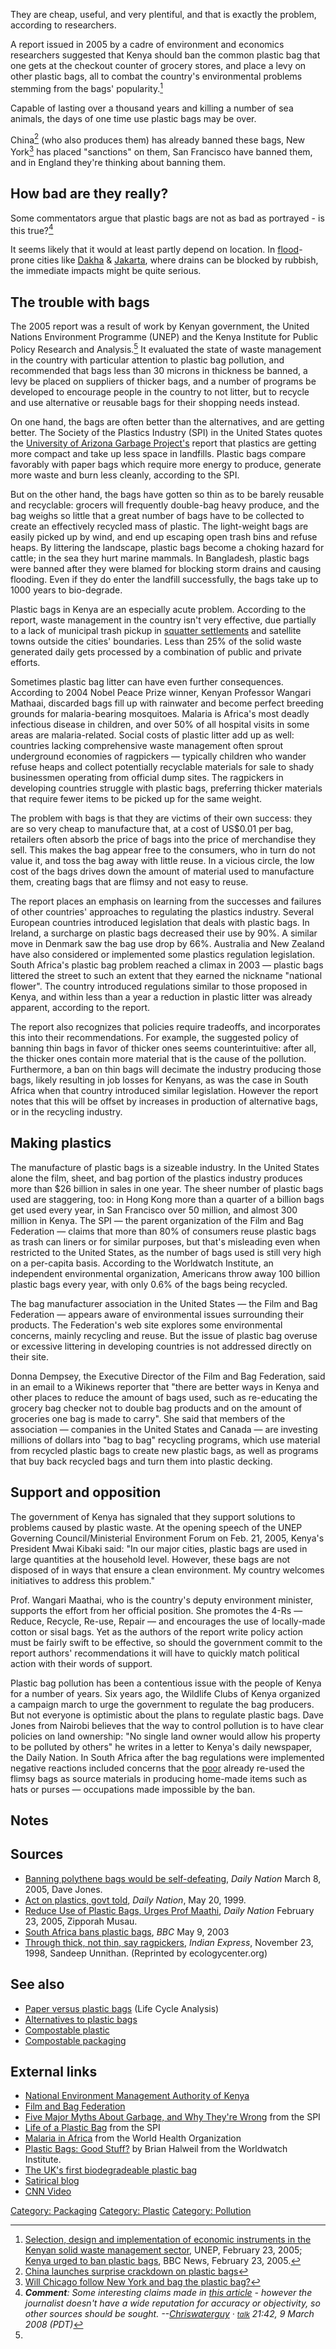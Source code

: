 They are cheap, useful, and very plentiful, and that is exactly the problem, according to researchers. 

A report issued in 2005 by a cadre of environment and economics researchers suggested that Kenya should ban the common plastic bag that one gets at the checkout counter of grocery stores, and place a levy on other plastic bags, all to combat the country's environmental problems stemming from the bags' popularity.<ref name=kenyareport>[http://mirror.unep.org/PDF/Kenya_waste_mngnt_sector/waste_mngnt_final_draft-23Feb.pdf Selection, design and implementation of economic instruments in the Kenyan solid waste management sector], UNEP, February 23, 2005; [http://news.bbc.co.uk/1/hi/world/africa/4292205.stm Kenya urged to ban plastic bags], BBC News, February 23, 2005.</ref>

Capable of lasting over a thousand years{{fact}} and killing a number of sea animals,{{fact}} the days of one time use plastic bags may be over.

China<ref>[http://www.reuters.com/article/environmentNews/idUSPEK25589820080108 China launches surprise crackdown on plastic bags]</ref> (who also produces them) has already banned these bags, New York<ref>[http://news.medill.northwestern.edu/chicago/news.aspx?id=68191 Will Chicago follow New York and bag the plastic bag?]</ref> has placed "sanctions" on them, San Francisco{{fact}} have banned them, and in England{{fact}} they're thinking about banning them.  

== How bad are they really? ==

Some commentators argue that plastic bags are not as bad as portrayed - is this true?<ref>'''''Comment''': Some interesting claims made in 
[http://www.smh.com.au/articles/2008/03/05/1204402553654.html?page=fullpage#contentSwap2 this article] - however the journalist doesn't have a wide reputation for accuracy or objectivity, so other sources should be sought. --[[User:Chriswaterguy|Chriswaterguy]] &middot; <small>[[User talk:Chriswaterguy|talk]]</small> 21:42, 9 March 2008 (PDT)''</ref>{{sp}}

It seems likely that it would at least partly depend on location. In [[flood]]-prone cities like [[Dakha]] & [[Jakarta]], where drains can be blocked by rubbish, the immediate impacts might be quite serious.

==The trouble with bags==

The 2005 report was a result of work by Kenyan government, the United Nations Environment Programme (UNEP) and the Kenya Institute for Public Policy Research and Analysis.<ref name=kenyareport /> It evaluated the state of waste management in the country with particular attention to plastic bag pollution, and recommended that bags less than 30 microns in thickness be banned, a levy be placed on suppliers of thicker bags, and a number of programs be developed to encourage people in the country to not litter, but to recycle and use alternative or reusable bags for their shopping needs instead.

On one hand, the bags are often better than the alternatives, and are getting better. The Society of the Plastics Industry (SPI) in the United States quotes the [[w:Tucson Garbage Project|University of Arizona Garbage Project's]] report that plastics are getting more compact and take up less space in landfills. Plastic bags compare favorably with paper bags which require more energy to produce, generate more waste and burn less cleanly, according to the SPI.

But on the other hand, the bags have gotten so thin as to be barely reusable and recyclable: grocers will frequently double-bag heavy produce, and the bag weighs so little that a great number of bags have to be collected to create an effectively recycled mass of plastic. The light-weight bags are easily picked up by wind, and end up escaping open trash bins and refuse heaps. By littering the landscape, plastic bags become a choking hazard for cattle; in the sea they hurt marine mammals. In Bangladesh, plastic bags were banned after they were blamed for blocking storm drains and causing flooding. Even if they do enter the landfill successfully, the bags take up to 1000 years to bio-degrade.

Plastic bags in Kenya are an especially acute problem. According to the report, waste management in the country isn't very effective, due partially to a lack of municipal trash pickup in [[squatter settlements]] and satellite towns outside the cities' boundaries. Less than 25% of the solid waste generated daily gets processed by a combination of public and private efforts. 

Sometimes plastic bag litter can have even further consequences. According to 2004 Nobel Peace Prize winner, Kenyan Professor Wangari Mathaai, discarded bags fill up with rainwater and become perfect breeding grounds for malaria-bearing mosquitoes. Malaria is Africa's most deadly infectious disease in children, and over 50% of all hospital visits in some areas are malaria-related. Social costs of plastic litter add up as well: countries lacking comprehensive waste management often sprout underground economies of ragpickers &mdash; typically children who wander refuse heaps and collect potentially recyclable materials for sale to shady businessmen operating from official dump sites. The ragpickers in developing countries struggle with plastic bags, preferring thicker materials that require fewer items to be picked up for the same weight.

The problem with bags is that they are victims of their own success: they are so very cheap to manufacture that, at a cost of US$0.01 per bag, retailers often absorb the price of bags into the price of merchandise they sell. This makes the bag appear free to the consumers, who in turn do not value it, and toss the bag away with little reuse. In a vicious circle, the low cost of the bags drives down the amount of material used to manufacture them, creating bags that are flimsy and not easy to reuse.

The report places an emphasis on learning from the successes and failures of other countries' approaches to regulating the plastics industry. Several European countries introduced legislation that deals with plastic bags. In Ireland, a surcharge on plastic bags decreased their use by 90%. A similar move in Denmark saw the bag use drop by 66%. Australia and New Zealand have also considered or implemented some plastics regulation legislation. South Africa's plastic bag problem reached a climax in 2003 &mdash; plastic bags littered the street to such an extent that they earned the nickname "national flower". The country introduced regulations similar to those proposed in Kenya, and within less than a year a reduction in plastic litter was already apparent, according to the report.

The report also recognizes that policies require tradeoffs, and incorporates this into their recommendations. For example, the suggested policy of banning thin bags in favor of thicker ones seems counterintuitive: after all, the thicker ones contain more material that is the cause of the pollution. Furthermore, a ban on thin bags will decimate the industry producing those bags, likely resulting in job losses for Kenyans, as was the case in South Africa when that country introduced similar legislation. However the report notes that this will be offset by increases in production of alternative bags, or in the recycling industry.

==Making plastics==

The manufacture of plastic bags is a sizeable industry. In the United States alone the film, sheet, and bag portion of the plastics industry produces more than $26 billion in sales in one year. The sheer number of plastic bags used are staggering, too: in Hong Kong more than a quarter of a billion bags get used every year, in San Francisco over 50 million, and almost 300 million in Kenya. The SPI &mdash; the parent organization of the Film and Bag Federation &mdash; claims that more than 80% of consumers reuse plastic bags as trash can liners or for similar purposes, but that's misleading even when restricted to the United States, as the number of bags used is still very high on a per-capita basis. According to the Worldwatch Institute, an independent environmental organization, Americans throw away 100 billion plastic bags every year, with only 0.6% of the bags being recycled.

The bag manufacturer association in the United States &mdash; the Film and Bag Federation &mdash; appears aware of environmental issues surrounding their products. The Federation's web site explores some environmental concerns, mainly recycling and reuse. But the issue of plastic bag overuse or excessive littering in developing countries is not addressed directly on their site.

Donna Dempsey, the Executive Director of the Film and Bag Federation, said in an email to a Wikinews reporter that "there are better ways in Kenya and other places to reduce the amount of bags used, such as re-educating the grocery bag checker not to double bag products and on the amount of groceries one bag is made to carry". She said that members of the association &mdash; companies in the United States and Canada &mdash; are investing millions of dollars into "bag to bag" recycling programs, which use material from recycled plastic bags to create new plastic bags, as well as programs that buy back recycled bags and turn them into plastic decking.

==Support and opposition==

The government of Kenya has signaled that they support solutions to problems caused by plastic waste. At the opening speech of the UNEP Governing Council/Ministerial Environment Forum on Feb. 21, 2005, Kenya's President Mwai Kibaki said: "In our major cities, plastic bags are used in large quantities at the household level. However, these bags are not disposed of in ways that ensure a clean environment. My country welcomes initiatives to address this problem." 

Prof. Wangari Maathai, who is the country's deputy environment minister, supports the effort from her official position. She promotes the 4-Rs &mdash; Reduce, Recycle, Re-use, Repair &mdash; and encourages the use of locally-made cotton or sisal bags.  Yet as the authors of the report write policy action must be fairly swift to be effective, so should the government commit to the report authors' recommendations it will have to quickly match political action with their words of support.

Plastic bag pollution has been a contentious issue with the people of Kenya for a number of years. Six years ago, the Wildlife Clubs of Kenya organized a campaign march to urge the government to regulate the bag producers. But not everyone is optimistic about the plans to regulate plastic bags. Dave Jones from Nairobi believes that the way to control pollution is to have clear policies on land ownership: "No single land owner would allow his property to be polluted by others" he writes in a letter to Kenya's daily newspaper, the Daily Nation. In South Africa after the bag regulations were implemented negative reactions included concerns that the [[poor]] already re-used the flimsy bags as source materials in producing home-made items such as hats or purses &mdash; occupations made impossible by the ban.

==Notes==
{{reflist}}

==Sources==

* [http://www.nationmedia.com/dailynation/nmgcontententry.asp?premiumid=0&category_id=23&newsid=44128 Banning polythene bags would be self-defeating], ''Daily Nation'' March 8, 2005, Dave Jones.
* [http://www.nationaudio.com/News/DailyNation/200599/News/CO5.html Act on plastics, govt told], ''Daily Nation'', May 20, 1999.
* [http://allafrica.com/stories/200502231010.html Reduce Use of Plastic Bags, Urges Prof Maathi], ''Daily Nation'' February 23, 2005, Zipporah Musau.
* [http://news.bbc.co.uk/1/hi/world/africa/3013419.stm South Africa bans plastic bags], ''BBC'' May 9, 2003
* [http://www.ecologycenter.org/iptf/asia/ragpickershateplastic.html Through thick, not thin, say ragpickers], ''Indian Express'', November 23, 1998, Sandeep Unnithan. (Reprinted by ecologycenter.org)

== See also ==

* [[Paper versus plastic bags]] (Life Cycle Analysis)
* [[Alternatives to plastic bags]]
* [[Compostable plastic]]
* [[Compostable packaging]]

== External links ==

* [http://www.nema.go.ke/ National Environment Management Authority of Kenya]
* [http://www.plasticbag.com Film and Bag Federation]
* [http://www.plasticsindustry.org/outreach/environment/2103.htm Five Major Myths About Garbage, and Why They're Wrong] from the SPI
* [http://www.plasticsindustry.org/outreach/environment/2101.htm Life of a Plastic Bag] from the SPI
* [http://www.rbm.who.int/cmc_upload/0/000/015/370/RBMInfosheet_3.htm Malaria in Africa] from the World Health Organization
* [http://www.worldwatch.org/pubs/goodstuff/plasticbags/ Plastic Bags: Good Stuff?] by Brian Halweil from the Worldwatch Institute.
* [http://www.co-op.co.uk:8080/ext_1/Development.nsf/0/0aa24a834538258480256c24004db619 The UK's first biodegradeable plastic bag]
* [http://bagmonster.blogspot.com/ Satirical blog]
* [http://www.cnn.com/video/#/video/us/2008/01/13/roth.us.plastic.bag.ban.cnn CNN Video]

{{attrib wiki|wikiname=Wikinews|link=[http://en.wikinews.org/wiki/Report_urges_Kenya_to_ban_plastic_bags Report urges Kenya to ban plastic bags] | license=[[Wikinews:Copyright|CC-SA-3.0]][http://creativecommons.org/licenses/by-sa/3.0/]}} 

[[Category: Packaging]]
[[Category: Plastic]]
[[Category: Pollution]]